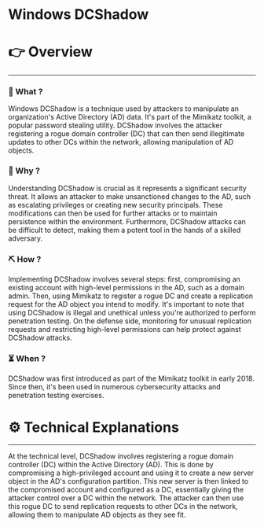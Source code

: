 # Windows DCShadow


# 👉 Overview

---

### 👀 What ?

Windows DCShadow is a technique used by attackers to manipulate an organization's Active Directory (AD) data. It's part of the Mimikatz toolkit, a popular password stealing utility. DCShadow involves the attacker registering a rogue domain controller (DC) that can then send illegitimate updates to other DCs within the network, allowing manipulation of AD objects.


### 🧐 Why ?

Understanding DCShadow is crucial as it represents a significant security threat. It allows an attacker to make unsanctioned changes to the AD, such as escalating privileges or creating new security principals. These modifications can then be used for further attacks or to maintain persistence within the environment. Furthermore, DCShadow attacks can be difficult to detect, making them a potent tool in the hands of a skilled adversary.


### ⛏️ How ?

Implementing DCShadow involves several steps: first, compromising an existing account with high-level permissions in the AD, such as a domain admin. Then, using Mimikatz to register a rogue DC and create a replication request for the AD object you intend to modify. It's important to note that using DCShadow is illegal and unethical unless you're authorized to perform penetration testing. On the defense side, monitoring for unusual replication requests and restricting high-level permissions can help protect against DCShadow attacks.


### ⏳ When ?

DCShadow was first introduced as part of the Mimikatz toolkit in early 2018. Since then, it's been used in numerous cybersecurity attacks and penetration testing exercises.


# ⚙️ Technical Explanations

---

At the technical level, DCShadow involves registering a rogue domain controller (DC) within the Active Directory (AD). This is done by compromising a high-privileged account and using it to create a new server object in the AD's configuration partition. This new server is then linked to the compromised account and configured as a DC, essentially giving the attacker control over a DC within the network. The attacker can then use this rogue DC to send replication requests to other DCs in the network, allowing them to manipulate AD objects as they see fit.
